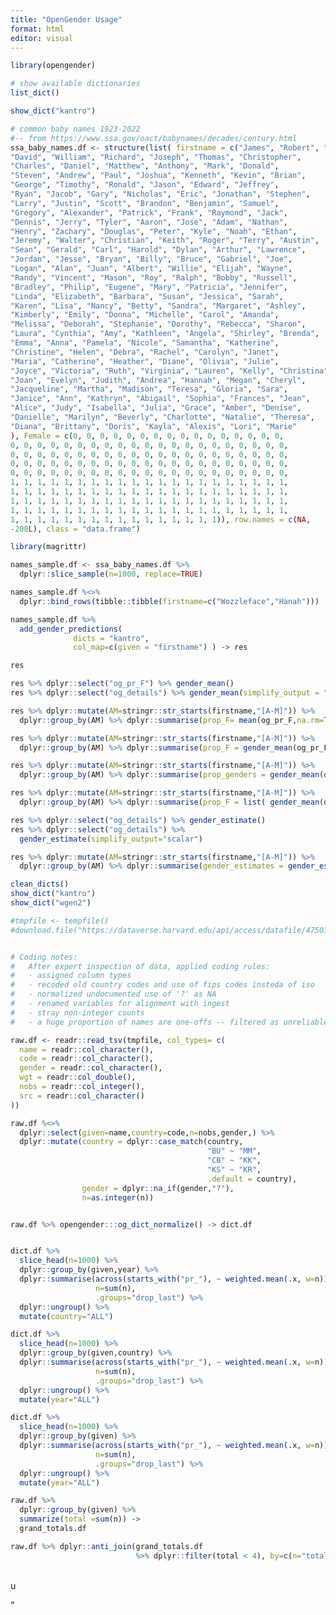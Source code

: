 ```yaml
---
title: "OpenGender Usage"
format: html
editor: visual
---
```


```r
library(opengender)
```

```r
# show available dictionaries
list_dict()
```

```r
show_dict("kantro")
```

```r
# common baby names 1923-2022 
#-- from https://www.ssa.gov/oact/babynames/decades/century.html
ssa_baby_names.df <- structure(list( firstname = c("James", "Robert", "John", "Michael", 
"David", "William", "Richard", "Joseph", "Thomas", "Christopher", 
"Charles", "Daniel", "Matthew", "Anthony", "Mark", "Donald", 
"Steven", "Andrew", "Paul", "Joshua", "Kenneth", "Kevin", "Brian", 
"George", "Timothy", "Ronald", "Jason", "Edward", "Jeffrey", 
"Ryan", "Jacob", "Gary", "Nicholas", "Eric", "Jonathan", "Stephen", 
"Larry", "Justin", "Scott", "Brandon", "Benjamin", "Samuel", 
"Gregory", "Alexander", "Patrick", "Frank", "Raymond", "Jack", 
"Dennis", "Jerry", "Tyler", "Aaron", "Jose", "Adam", "Nathan", 
"Henry", "Zachary", "Douglas", "Peter", "Kyle", "Noah", "Ethan", 
"Jeremy", "Walter", "Christian", "Keith", "Roger", "Terry", "Austin", 
"Sean", "Gerald", "Carl", "Harold", "Dylan", "Arthur", "Lawrence", 
"Jordan", "Jesse", "Bryan", "Billy", "Bruce", "Gabriel", "Joe", 
"Logan", "Alan", "Juan", "Albert", "Willie", "Elijah", "Wayne", 
"Randy", "Vincent", "Mason", "Roy", "Ralph", "Bobby", "Russell", 
"Bradley", "Philip", "Eugene", "Mary", "Patricia", "Jennifer", 
"Linda", "Elizabeth", "Barbara", "Susan", "Jessica", "Sarah", 
"Karen", "Lisa", "Nancy", "Betty", "Sandra", "Margaret", "Ashley", 
"Kimberly", "Emily", "Donna", "Michelle", "Carol", "Amanda", 
"Melissa", "Deborah", "Stephanie", "Dorothy", "Rebecca", "Sharon", 
"Laura", "Cynthia", "Amy", "Kathleen", "Angela", "Shirley", "Brenda", 
"Emma", "Anna", "Pamela", "Nicole", "Samantha", "Katherine", 
"Christine", "Helen", "Debra", "Rachel", "Carolyn", "Janet", 
"Maria", "Catherine", "Heather", "Diane", "Olivia", "Julie", 
"Joyce", "Victoria", "Ruth", "Virginia", "Lauren", "Kelly", "Christina", 
"Joan", "Evelyn", "Judith", "Andrea", "Hannah", "Megan", "Cheryl", 
"Jacqueline", "Martha", "Madison", "Teresa", "Gloria", "Sara", 
"Janice", "Ann", "Kathryn", "Abigail", "Sophia", "Frances", "Jean", 
"Alice", "Judy", "Isabella", "Julia", "Grace", "Amber", "Denise", 
"Danielle", "Marilyn", "Beverly", "Charlotte", "Natalie", "Theresa", 
"Diana", "Brittany", "Doris", "Kayla", "Alexis", "Lori", "Marie"
), Female = c(0, 0, 0, 0, 0, 0, 0, 0, 0, 0, 0, 0, 0, 0, 0, 0, 
0, 0, 0, 0, 0, 0, 0, 0, 0, 0, 0, 0, 0, 0, 0, 0, 0, 0, 0, 0, 0, 
0, 0, 0, 0, 0, 0, 0, 0, 0, 0, 0, 0, 0, 0, 0, 0, 0, 0, 0, 0, 0, 
0, 0, 0, 0, 0, 0, 0, 0, 0, 0, 0, 0, 0, 0, 0, 0, 0, 0, 0, 0, 0, 
0, 0, 0, 0, 0, 0, 0, 0, 0, 0, 0, 0, 0, 0, 0, 0, 0, 0, 0, 0, 0, 
1, 1, 1, 1, 1, 1, 1, 1, 1, 1, 1, 1, 1, 1, 1, 1, 1, 1, 1, 1, 1, 
1, 1, 1, 1, 1, 1, 1, 1, 1, 1, 1, 1, 1, 1, 1, 1, 1, 1, 1, 1, 1, 
1, 1, 1, 1, 1, 1, 1, 1, 1, 1, 1, 1, 1, 1, 1, 1, 1, 1, 1, 1, 1, 
1, 1, 1, 1, 1, 1, 1, 1, 1, 1, 1, 1, 1, 1, 1, 1, 1, 1, 1, 1, 1, 
1, 1, 1, 1, 1, 1, 1, 1, 1, 1, 1, 1, 1, 1, 1, 1)), row.names = c(NA, 
-200L), class = "data.frame")


```

```r
library(magrittr)

names_sample.df <- ssa_baby_names.df %>%
  dplyr::slice_sample(n=1000, replace=TRUE)

names_sample.df %<>% 
  dplyr::bind_rows(tibble::tibble(firstname=c("Wozzleface","Hanah")))

names_sample.df %>% 
  add_gender_predictions(
              dicts = "kantro",
              col_map=c(given = "firstname") ) -> res

res

```

```r

res %>% dplyr::select("og_pr_F") %>% gender_mean()
res %>% dplyr::select("og_details") %>% gender_mean(simplify_output = "tidy")

res %>% dplyr::mutate(AM=stringr::str_starts(firstname,"[A-M]")) %>%
  dplyr::group_by(AM) %>% dplyr::summarise(prop_F= mean(og_pr_F,na.rm=TRUE))

res %>% dplyr::mutate(AM=stringr::str_starts(firstname,"[A-M]")) %>%
  dplyr::group_by(AM) %>% dplyr::summarise(prop_F = gender_mean(og_pr_F,simplify_output="scalar"))

res %>% dplyr::mutate(AM=stringr::str_starts(firstname,"[A-M]")) %>%
  dplyr::group_by(AM) %>% dplyr::summarise(prop_genders = gender_mean(og_pr_F,simplify_output="row")) %>% tidyr::unpack(prop_genders)

res %>% dplyr::mutate(AM=stringr::str_starts(firstname,"[A-M]")) %>%
  dplyr::group_by(AM) %>% dplyr::summarise(prop_F = list( gender_mean(og_pr_F))) %>% tidyr::unnest(prop_F)
```

```r

res %>% dplyr::select("og_details") %>% gender_estimate() 
res %>% dplyr::select("og_details") %>%
  gender_estimate(simplify_output="scalar")

res %>% dplyr::mutate(AM=stringr::str_starts(firstname,"[A-M]")) %>%
  dplyr::group_by(AM) %>% dplyr::summarise(gender_estimates = gender_estimate(og_pr_F,simplify_output="row")) %>% tidyr::unpack(gender_estimates)
```

```r
clean_dicts()
show_dict("kantro")
show_dict("wgen2")

#tmpfile <- tempfile()
#download.file("https://dataverse.harvard.edu/api/access/datafile/4750352",tmpfile)


# Coding notes:
#   After expert inspection of data, applied coding rules:
#   - assigned column types 
#   - recoded old country codes and use of fips codes insteda of iso
#   - normalized undocumented use of '?' as NA 
#   - renamed variables for alignment with ingest
#   - stray non-integer counts
#   - a huge proportion of names are one-offs -- filtered as unreliable

raw.df <- readr::read_tsv(tmpfile, col_types= c(
  name = readr::col_character(),
  code = readr::col_character(),
  gender = readr::col_character(),
  wgt = readr::col_double(),
  nobs = readr::col_integer(),
  src = readr::col_character()
))

raw.df %<>% 
  dplyr::select(given=name,country=code,n=nobs,gender,) %>%
  dplyr::mutate(country = dplyr::case_match(country,
                                            "BU" ~ "MM",
                                            "CB" ~ "KK",
                                            "KS" ~ "KR",
                                            .default = country),
                gender = dplyr::na_if(gender,"?"),
                n=as.integer(n))


raw.df %>% opengender:::og_dict_normalize() -> dict.df


dict.df %>% 
  slice_head(n=1000) %>%
  dplyr::group_by(given,year) %>% 
  dplyr::summarise(across(starts_with("pr_"), ~ weighted.mean(.x, w=n)),
                   n=sum(n),
                   .groups="drop_last") %>%
  dplyr::ungroup() %>%
  mutate(country="ALL")

dict.df %>% 
  slice_head(n=1000) %>%
  dplyr::group_by(given,country) %>% 
  dplyr::summarise(across(starts_with("pr_"), ~ weighted.mean(.x, w=n)),
                   n=sum(n),
                   .groups="drop_last") %>%
  dplyr::ungroup() %>%
  mutate(year="ALL")

dict.df %>% 
  slice_head(n=1000) %>%
  dplyr::group_by(given) %>% 
  dplyr::summarise(across(starts_with("pr_"), ~ weighted.mean(.x, w=n)),
                   n=sum(n),
                   .groups="drop_last") %>%
  dplyr::ungroup() %>%
  mutate(year="ALL") 

raw.df %>% 
  dplyr::group_by(given) %>% 
  summarize(total =sum(n)) ->
  grand_totals.df

raw.df %>% dplyr::anti_join(grand_totals.df 
                            %>% dplyr::filter(total < 4), by=c(n="total"))

```

\
u

"
